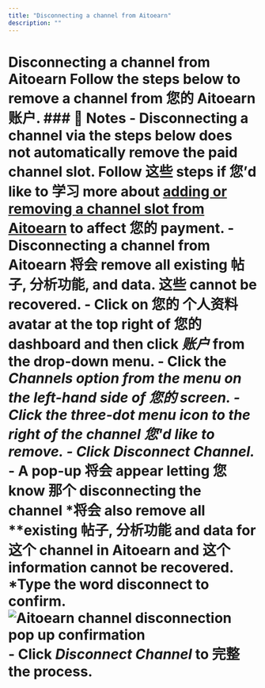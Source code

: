 ```yaml
---
title: "Disconnecting a channel from Aitoearn"
description: ""
---
```


# Disconnecting a channel from Aitoearn Follow the steps below to remove a channel from 您的 Aitoearn 账户. ### 📝 Notes - Disconnecting a channel via the steps below does not automatically remove the paid channel slot. Follow 这些 steps if 您’d like to 学习 more about [adding or removing a channel slot from Aitoearn](https://aitoearn.helpscoutdocs.com/article/539-adding-or-removing-a-channel-slot-from-aitoearn) to affect 您的 payment. - Disconnecting a channel from Aitoearn 将会 remove all existing 帖子, 分析功能, and data. 这些 cannot be recovered. - Click on 您的 个人资料 avatar at the top right of 您的 dashboard and then click ***账户*** from the drop-down menu. - Click the ***Channels ***option from the menu on the left-hand side of 您的 screen. - Click the three-dot menu icon to the right of the channel 您'd like to remove. - Click ***Disconnect Channel******.*** - A pop-up 将会 appear letting 您 know 那个 disconnecting the channel *将会 also remove all **existing 帖子, 分析功能 and data for 这个 channel in Aitoearn and 这个 information cannot be recovered. *Type the word **disconnect** to confirm. ![Aitoearn channel disconnection pop up confirmation](//d33v4339jhl8k0.cloudfront.net/docs/assets/64cb6cf86d4a3e191f237e66/images/682f5fe79cb4a324e4db2e3a/file-sdYISC3fAx.jpg) - Click ***Disconnect Channel*** to 完整 the process.
